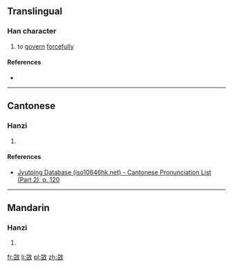 ==Translingual==

===Han character===
{{Han char|rn=66|rad=攴|as=10|sn=14|four=2814<sub>0</sub>|canj=山廿人大 (UTOK)|ids=⿰[[豈]][[攵]]}}

# to [[govern]] [[forcefully]]

====References====
* {{Han ref|kx=0474.401|hdz=21472.051|uh=6573|ud=25971|bh=E1F4|bd=57844}}

----

==Cantonese==

===Hanzi===
{{yue-hanzi|jyut=[[ngoi4]], [[oi4]]|y=ngoi4, oi4}}

# {{defn|lang=yue|sort=攴10}}

====References====
*[http://www.iso10646hk.net/jp/document/download.jsp Jyutping Database (iso10646hk.net) - Cantonese Pronunciation List (Part 2), p. 120]

----

==Mandarin==

===Hanzi===
{{cmn-hanzi|pin=[[ái]] ([[ai2]])|wg=ai<sup>2</sup>}}

# {{defn|lang=cmn|sort=攴10}}

[[fr:敳]]
[[li:敳]]
[[pl:敳]]
[[zh:敳]]